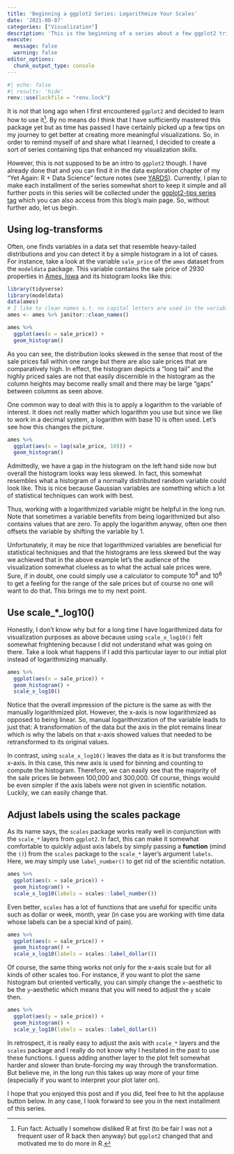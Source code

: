 ```yaml
---
title: 'Beginning a ggplot2 Series: Logarithmize Your Scales'
date: '2021-08-07'
categories: ["Visualization"]
description: 'This is the beginning of a series about a few ggplot2 tricks I picked up along the way. In this first installment we talk about how logarithmizing scales can be beneficial.'
execute: 
  message: false
  warning: false
editor_options: 
  chunk_output_type: console
---
```


```r
#| echo: false
#| results: 'hide'
renv::use(lockfile = "renv.lock")
```

It is not that long ago when I first encountered `ggplot2` and decided to learn how to use it[^motivation-R].
By no means do I think that I have sufficiently mastered this package yet but as time has passed I have certainly picked up a few tips on my journey to get better at creating more meaningful visualizations.
So, in order to remind myself of and share what I learned, I decided to create a sort of series containing tips that enhanced my visualization skills.

However, this is not supposed to be an intro to `ggplot2` though. 
I have already done that and you can find it in the data exploration chapter of my "Yet Again: R + Data Science" lecture notes (see [YARDS](https://yards.albert-rapp.de/statQuant.html)).
Currently, I plan to make each installment of the series somewhat short to keep it simple and all further posts in this series will be collected under the [ggplot2-tips series tag](https://albert-rapp.de/series/ggplot2-tips/) which you can also access from this blog's main page. 
So, without further ado, let us begin.

## Using log-transforms

Often, one finds variables in a data set that resemble heavy-tailed distributions and you can detect it by a simple histogram in a lot of cases.
For instance, take a look at the variable `sale_price` of the `ames` dataset from the `modeldata` package. 
This variable contains the sale price of 2930 properties in [Ames, Iowa](https://en.wikipedia.org/wiki/Ames,_Iowa) and its histogram looks like this:

```r
library(tidyverse)
library(modeldata)
data(ames)
# I like to clean names s.t. no capital letters are used in the variable names
ames <- ames %>% janitor::clean_names()

ames %>%
  ggplot(aes(x = sale_price)) +
  geom_histogram()
```

As you can see, the distribution looks skewed in the sense that most of the sale prices fall within one range but there are also sale prices that are comparatively high.
In effect, the histogram depicts a "long tail" and the highly priced sales are not that easily discernible in the histogram as the column heights may become really small and there may be large "gaps" between columns as seen above.

One common way to deal with this is to apply a logarithm to the variable of interest.
It does not really matter which logarithm you use but since we like to work in a decimal system, a logarithm with base 10 is often used.
Let's see how this changes the picture.

```r
ames %>%
  ggplot(aes(x = log(sale_price, 10))) +
  geom_histogram()
```

Admittedly, we have a gap in the histogram on the left hand side now but overall the histogram looks way less skewed.
In fact, this somewhat resembles what a histogram of a normally distributed random variable could look like.
This is nice because Gaussian variables are something which a lot of statistical techniques can work with best.

Thus, working with a logarithmized variable might be helpful in the long run. 
Note that sometimes a variable benefits from being logarithmized but also contains values that are zero.
To apply the logarithm anyway, often one then offsets the variable by shifting the variable by 1.

Unfortunately, it may be nice that logarithmized variables are beneficial for statistical techniques and that the histograms are less skewed but the way we achieved that in the above example let's the audience of the visualization somewhat clueless as to what the actual sale prices were.
Sure, if in doubt, one could simply use a calculator to compute $10^{4}$ and $10^{6}$ to get a feeling for the range of the sale prices but of course no one will want to do that.
This brings me to my next point.

## Use scale_*_log10()

Honestly, I don't know why but for a long time I have logarithmized data for visualization purposes as above because using `scale_x_log10()` felt somewhat frightening because I did not understand what was going on there.
Take a look what happens if I add this particular layer to our initial plot instead of logarithmizing manually.

```r
ames %>%
  ggplot(aes(x = sale_price)) +
  geom_histogram() +
  scale_x_log10() 
```

Notice that the overall impression of the picture is the same as with the manually logarithmized plot. 
However, the x-axis is now logarithmized as opposed to being linear.
So, manual logarithmization of the variable leads to just that: A transformation of the data but the axis in the plot remains linear which is why the labels on that x-axis showed values that needed to be retransformed to its original values.

In contrast, using `scale_x_log10()` leaves the data as it is but transforms the x-axis.
In this case, this new axis is used for binning and counting to compute the histogram.
Therefore, we can easily see that the majority of the sale prices lie between 100,000 and 300,000.
Of course, things would be even simpler if the axis labels were not given in scientific notation.
Luckily, we can easily change that.

## Adjust labels using the scales package

As its name says, the `scales` package works really well in conjunction with the `scale_*` layers from `ggplot2`.
In fact, this can make it somewhat comfortable to quickly adjust axis labels by simply passing a **function** (mind the `()`) from the `scales` package to the `scale_*` layer's argument `labels`.
Here, we may simply use `label_number()` to get rid of the scientific notation.

```r
ames %>%
  ggplot(aes(x = sale_price)) +
  geom_histogram() +
  scale_x_log10(labels = scales::label_number()) 
```

Even better, `scales` has a lot of functions that are useful for specific units such as dollar or week, month, year (in case you are working with time data whose labels can be a special kind of pain).

```r
ames %>%
  ggplot(aes(x = sale_price)) +
  geom_histogram() +
  scale_x_log10(labels = scales::label_dollar()) 
```

Of course, the same thing works not only for the x-axis scale but for all kinds of other scales too.
For instance, if you want to plot the same histogram but oriented vertically, you can simply change the `x`-aesthetic to be the `y`-aesthetic which means that you will need to adjust the `y` scale then.

```r
ames %>%
  ggplot(aes(y = sale_price)) +
  geom_histogram() +
  scale_y_log10(labels = scales::label_dollar()) 
```

In retrospect, it is really easy to adjust the axis with `scale_*` layers and the `scales` package and I really do not know why I hesitated in the past to use these functions.
I guess adding another layer to the plot felt somewhat harder and slower than brute-forcing my way through the transformation.
But believe me, in the long run this takes up way more of your time (especially if you want to interpret your plot later on).

I hope that you enjoyed this post and if you did, feel free to hit the applause button below.
In any case, I look forward to see you in the next installment of this series.

[^motivation-R]: Fun fact: Actually I somehow disliked R at first (to be fair I was not a frequent user of R back then anyway) but `ggplot2` changed that and motivated me to do more in R. 
